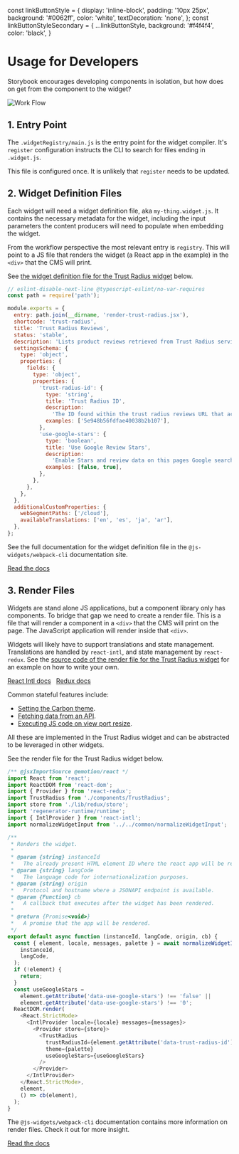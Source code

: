 const linkButtonStyle = {
  display: 'inline-block',
  padding: '10px 25px',
  background: '#0062ff',
  color: 'white',
  textDecoration: 'none',
};
const linkButtonStyleSecondary = {
  ...linkButtonStyle,
  background: '#f4f4f4',
  color: 'black',
}

<Meta title="Usage" />

# Usage for Developers
Storybook encourages developing components in isolation, but how does on get from the component to the widget?

<img src="wr-flow.png" alt="Work Flow" title="Work Flow" />

## 1. Entry Point
The `.widgetRegistry/main.js` is the entry point for the widget compiler. It's `register` configuration instructs the
CLI to search for files ending in `.widget.js`.

This file is configured once. It is unlikely that `register` needs to be updated.

## 2. Widget Definition Files
Each widget will need a widget definition file, aka `my-thing.widget.js`. It contains the necessary metadata for the
widget, including the input parameters the content producers will need to populate when embedding the widget.

From the workflow perspective the most relevant entry is `registry`. This will point to a JS file that renders the
widget (a React app in the example) in the `<div>` that the CMS will print.

See [the widget definition file for the Trust Radius widget](https://github.ibm.com/MSC-Cloud/hc-widgets/blob/development/src/apps/trust-radius/TrustRadius.widget.js) below.

```javascript
// eslint-disable-next-line @typescript-eslint/no-var-requires
const path = require('path');

module.exports = {
  entry: path.join(__dirname, 'render-trust-radius.jsx'),
  shortcode: 'trust-radius',
  title: 'Trust Radius Reviews',
  status: 'stable',
  description: 'Lists product reviews retrieved from Trust Radius service.',
  settingsSchema: {
    type: 'object',
    properties: {
      fields: {
        type: 'object',
        properties: {
          'trust-radius-id': {
            type: 'string',
            title: 'Trust Radius ID',
            description:
              'The ID found within the trust radius reviews URL that activates the product reviews',
            examples: ['5e948b56fdfae40038b2b107'],
          },
          'use-google-stars': {
            type: 'boolean',
            title: 'Use Google Review Stars',
            description:
              'Enable Stars and review data on this pages Google search results? True or False',
            examples: [false, true],
          },
        },
      },
    },
  },
  additionalCustomProperties: {
    webSegmentPaths: ['/cloud'],
    availableTranslations: ['en', 'es', 'ja', 'ar'],
  },
};
```

See the full documentation for the widget definition file in the `@js-widgets/webpack-cli` documentation site.

<a style={linkButtonStyle} href='https://js-widgets.github.io/webpack-cli/docs/registry/widget-definition' target='_blank'>Read the docs</a>

## 3. Render Files
Widgets are stand alone JS applications, but a component library only has components. To bridge that gap we need to
create a render file. This is a file that will render a component in a `<div>` that the CMS will print on the page. The
JavaScript application will render inside that `<div>`.

Widgets will likely have to support translations and state management. Translations are handled by `react-intl`, and state management by `react-redux`.
See the [source code of the render file for the Trust Radius widget](https://github.ibm.com/MSC-Cloud/hc-widgets/blob/development/src/apps/trust-radius/render-trust-radius.jsx)
for an example on how to write your own.

<a style={linkButtonStyleSecondary} href='https://formatjs.io/docs/getting-started/installation/' target='_blank'>React Intl docs</a>
&nbsp;
<a style={linkButtonStyleSecondary} href='https://redux.js.org/introduction/getting-started' target='_blank'>Redux docs</a>

Common stateful features include:

  - [Setting the Carbon theme](https://github.ibm.com/MSC-Cloud/hc-widgets/blob/development/src/apps/trust-radius/lib/redux/reducers/setThemeReducer.ts).
  - [Fetching data from an API](https://github.ibm.com/MSC-Cloud/hc-widgets/blob/development/src/apps/trust-radius/lib/redux/actions/fetchProductDataAction.ts).
  - [Executing JS code on view port resize](https://github.ibm.com/MSC-Cloud/hc-widgets/blob/development/src/apps/trust-radius/lib/redux/reducers/windowResizeReducer.ts).

All these are implemented in the Trust Radius widget and can be abstracted to be leveraged in other widgets.

See the render file for the Trust Radius widget below.

```javascript
/** @jsxImportSource @emotion/react */
import React from 'react';
import ReactDOM from 'react-dom';
import { Provider } from 'react-redux';
import TrustRadius from './components/TrustRadius';
import store from './lib/redux/store';
import 'regenerator-runtime/runtime';
import { IntlProvider } from 'react-intl';
import normalizeWidgetInput from '../../common/normalizeWidgetInput';

/**
 * Renders the widget.
 *
 * @param {string} instanceId
 *   The already present HTML element ID where the react app will be rendered.
 * @param {string} langCode
 *   The language code for internationalization purposes.
 * @param {string} origin
 *   Protocol and hostname where a JSONAPI endpoint is available.
 * @param {Function} cb
 *   A callback that executes after the widget has been rendered.
 *
 * @return {Promise<void>}
 *   A promise that the app will be rendered.
 */
export default async function (instanceId, langCode, origin, cb) {
  const { element, locale, messages, palette } = await normalizeWidgetInput(
    instanceId,
    langCode,
  );
  if (!element) {
    return;
  }
  const useGoogleStars =
    element.getAttribute('data-use-google-stars') !== 'false' ||
    element.getAttribute('data-use-google-stars') !== '0';
  ReactDOM.render(
    <React.StrictMode>
      <IntlProvider locale={locale} messages={messages}>
        <Provider store={store}>
          <TrustRadius
            trustRadiusId={element.getAttribute('data-trust-radius-id') || ''}
            theme={palette}
            useGoogleStars={useGoogleStars}
          />
        </Provider>
      </IntlProvider>
    </React.StrictMode>,
    element,
    () => cb(element),
  );
}
```

The `@js-widgets/webpack-cli` documentation contains more information on render files. Check it out for more insight.

<a style={linkButtonStyle} href='https://js-widgets.github.io/webpack-cli/docs/registry/render-file' target='_blank'>Read the docs</a>
